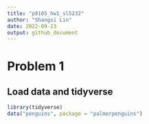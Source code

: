 ```yaml
---
title: "p8105_hw1_sl5232"
author: "Shangsi Lin"
date: 2022-09-23
output: github_document
---
```


# Problem 1
## Load data and tidyverse

```r
library(tidyverse)
data("penguins", package = "palmerpenguins")
```



```r

```



```r

```


